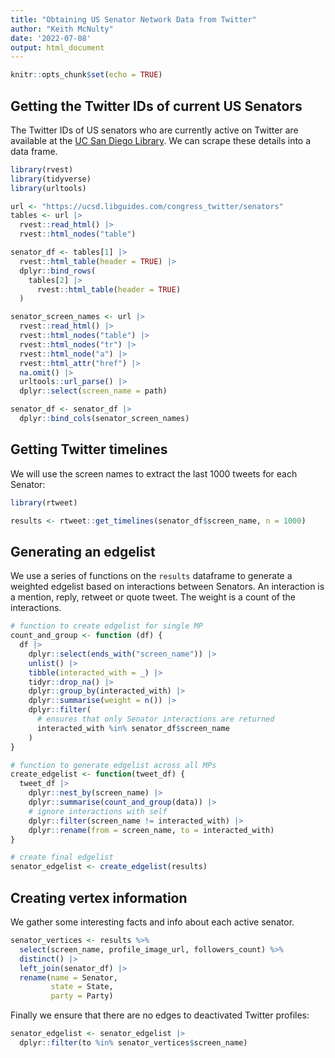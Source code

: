 ```yaml
---
title: "Obtaining US Senator Network Data from Twitter"
author: "Keith McNulty"
date: '2022-07-08'
output: html_document
---
```


```r
knitr::opts_chunk$set(echo = TRUE)
```

## Getting the Twitter IDs of current US Senators

The Twitter IDs of US senators who are currently active on Twitter are available at the [UC San Diego Library](https://ucsd.libguides.com/congress_twitter/senators).  We can scrape these details into a data frame.

```r
library(rvest)
library(tidyverse)
library(urltools)

url <- "https://ucsd.libguides.com/congress_twitter/senators"
tables <- url |> 
  rvest::read_html() |> 
  rvest::html_nodes("table") 

senator_df <- tables[1] |> 
  rvest::html_table(header = TRUE) |> 
  dplyr::bind_rows(
    tables[2] |> 
      rvest::html_table(header = TRUE)
  )

senator_screen_names <- url |>
  rvest::read_html() |> 
  rvest::html_nodes("table") |> 
  rvest::html_nodes("tr") |> 
  rvest::html_node("a") |> 
  rvest::html_attr("href") |> 
  na.omit() |> 
  urltools::url_parse() |> 
  dplyr::select(screen_name = path)

senator_df <- senator_df |> 
  dplyr::bind_cols(senator_screen_names)
```

## Getting Twitter timelines

We will use the screen names to extract the last 1000 tweets for each Senator:

```r
library(rtweet)

results <- rtweet::get_timelines(senator_df$screen_name, n = 1000)
```

## Generating an edgelist

We use a series of functions on the `results` dataframe to generate a weighted edgelist based on interactions between Senators.   An interaction is a mention, reply, retweet or quote tweet.  The weight is a count of the interactions.

```r
# function to create edgelist for single MP
count_and_group <- function (df) {
  df |> 
    dplyr::select(ends_with("screen_name")) |> 
    unlist() |> 
    tibble(interacted_with = _) |> 
    tidyr::drop_na() |> 
    dplyr::group_by(interacted_with) |> 
    dplyr::summarise(weight = n()) |> 
    dplyr::filter(
      # ensures that only Senator interactions are returned
      interacted_with %in% senator_df$screen_name
    )
}

# function to generate edgelist across all MPs
create_edgelist <- function(tweet_df) {
  tweet_df |> 
    dplyr::nest_by(screen_name) |> 
    dplyr::summarise(count_and_group(data)) |> 
    # ignore interactions with self
    dplyr::filter(screen_name != interacted_with) |> 
    dplyr::rename(from = screen_name, to = interacted_with)
}

# create final edgelist
senator_edgelist <- create_edgelist(results)
```

## Creating vertex information

We gather some interesting facts and info about each active senator.

```r
senator_vertices <- results %>%
  select(screen_name, profile_image_url, followers_count) %>%
  distinct() |> 
  left_join(senator_df) |> 
  rename(name = Senator,
         state = State,
         party = Party)
```

Finally we ensure that there are no edges to deactivated Twitter profiles:

```r
senator_edgelist <- senator_edgelist |> 
  dplyr::filter(to %in% senator_vertices$screen_name)
```
